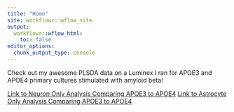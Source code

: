 ```yaml
---
title: "Home"
site: workflowr::wflow_site
output:
  workflowr::wflow_html:
    toc: false
editor_options:
  chunk_output_type: console
---
```


Check out my awesome PLSDA data on a Luminex I ran for APOE3 and APOE4 primary cultures stimulated with amyloid beta!

[Link to Neuron Only Analysis Comparing APOE3 to APOE4](NeuronOnlyAnalysis.html)
[Link to Astrocyte Only Analysis Comparing APOE3 to APOE4](AstroOnlyAnalysis.html)
